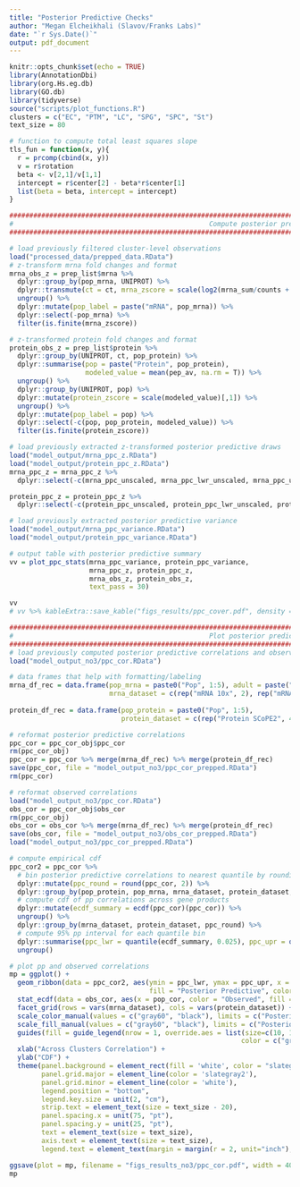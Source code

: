 ```yaml
---
title: "Posterior Predictive Checks"
author: "Megan Elcheikhali (Slavov/Franks Labs)"
date: "`r Sys.Date()`"
output: pdf_document
---
```


```r
knitr::opts_chunk$set(echo = TRUE)
library(AnnotationDbi)
library(org.Hs.eg.db) 
library(GO.db)
library(tidyverse)
source("scripts/plot_functions.R")
clusters = c("EC", "PTM", "LC", "SPG", "SPC", "St")
text_size = 80

# function to compute total least squares slope
tls_fun = function(x, y){
  r = prcomp(cbind(x, y))
  v = r$rotation
  beta <- v[2,1]/v[1,1]
  intercept = r$center[2] - beta*r$center[1]
  list(beta = beta, intercept = intercept)
}
```

```r
####################################################################################################################################### 
#                                                 Compute posterior predictive coverage 
####################################################################################################################################### 

# load previously filtered cluster-level observations
load("processed_data/prepped_data.RData")
# z-transform mrna fold changes and format
mrna_obs_z = prep_list$mrna %>%
  dplyr::group_by(pop_mrna, UNIPROT) %>%
  dplyr::transmute(ct = ct, mrna_zscore = scale(log2(mrna_sum/counts + 0.0001))[,1]) %>%
  ungroup() %>%
  dplyr::mutate(pop_label = paste("mRNA", pop_mrna)) %>%
  dplyr::select(-pop_mrna) %>%
  filter(is.finite(mrna_zscore))

# z-transformed protein fold changes and format
protein_obs_z = prep_list$protein %>%
  dplyr::group_by(UNIPROT, ct, pop_protein) %>%
  dplyr::summarise(pop = paste("Protein", pop_protein),
                   modeled_value = mean(pep_av, na.rm = T)) %>%
  ungroup() %>%
  dplyr::group_by(UNIPROT, pop) %>%
  dplyr::mutate(protein_zscore = scale(modeled_value)[,1]) %>%
  ungroup() %>%
  dplyr::mutate(pop_label = pop) %>%
  dplyr::select(-c(pop, pop_protein, modeled_value)) %>%
  filter(is.finite(protein_zscore))

# load previously extracted z-transformed posterior predictive draws
load("model_output/mrna_ppc_z.RData")
load("model_output/protein_ppc_z.RData")
mrna_ppc_z = mrna_ppc_z %>% 
  dplyr::select(-c(mrna_ppc_unscaled, mrna_ppc_lwr_unscaled, mrna_ppc_upr_unscaled, mrna_ppc_med_unscaled))

protein_ppc_z = protein_ppc_z %>% 
  dplyr::select(-c(protein_ppc_unscaled, protein_ppc_lwr_unscaled, protein_ppc_upr_unscaled, protein_ppc_med_unscaled))

# load previously extracted posterior predictive variance
load("model_output/mrna_ppc_variance.RData")
load("model_output/protein_ppc_variance.RData")

# output table with posterior predictive summary
vv = plot_ppc_stats(mrna_ppc_variance, protein_ppc_variance,
                    mrna_ppc_z, protein_ppc_z,
                    mrna_obs_z, protein_obs_z,
                    text_pass = 30)

vv
# vv %>% kableExtra::save_kable("figs_results/ppc_cover.pdf", density = 1000)
```


```r
####################################################################################################################################### 
#                                                 Plot posterior predictive correlation 
####################################################################################################################################### 
# load previously computed posterior predictive correlations and observed correlations
load("model_output_no3/ppc_cor.RData")

# data frames that help with formatting/labeling
mrna_df_rec = data.frame(pop_mrna = paste0("Pop", 1:5), adult = paste("Adult", 1:5),
                         mrna_dataset = c(rep("mRNA 10x", 2), rep("mRNA Drop-Seq", 3)))
    
protein_df_rec = data.frame(pop_protein = paste0("Pop", 1:5),
                            protein_dataset = c(rep("Protein SCoPE2", 4), "Protein plexDIA"))

# reformat posterior predictive correlations   
ppc_cor = ppc_cor_obj$ppc_cor
rm(ppc_cor_obj) 
ppc_cor = ppc_cor %>% merge(mrna_df_rec) %>% merge(protein_df_rec) 
save(ppc_cor, file = "model_output_no3/ppc_cor_prepped.RData")
rm(ppc_cor)

# reformat observed correlations  
load("model_output_no3/ppc_cor.RData")
obs_cor = ppc_cor_obj$obs_cor
rm(ppc_cor_obj)
obs_cor = obs_cor %>% merge(mrna_df_rec) %>% merge(protein_df_rec)
save(obs_cor, file = "model_output_no3/obs_cor_prepped.RData")
load("model_output_no3/ppc_cor_prepped.RData")

# compute empirical cdf
ppc_cor2 = ppc_cor %>% 
  # bin posterior predictive correlations to nearest quantile by rounding
  dplyr::mutate(ppc_round = round(ppc_cor, 2)) %>%
  dplyr::group_by(pop_protein, pop_mrna, mrna_dataset, protein_dataset, .iteration, .chain) %>% 
  # compute cdf of pp correlations across gene products
  dplyr::mutate(ecdf_summary = ecdf(ppc_cor)(ppc_cor)) %>%
  ungroup() %>%
  dplyr::group_by(mrna_dataset, protein_dataset, ppc_round) %>%
  # compute 95% pp interval for each quantile bin
  dplyr::summarise(ppc_lwr = quantile(ecdf_summary, 0.025), ppc_upr = quantile(ecdf_summary, 0.975)) %>%
  ungroup() 

# plot pp and observed correlations 
mp = ggplot() +
  geom_ribbon(data = ppc_cor2, aes(ymin = ppc_lwr, ymax = ppc_upr, x = ppc_round,
                                   fill = "Posterior Predictive", color = "Posterior Predictive")) +
  stat_ecdf(data = obs_cor, aes(x = pop_cor, color = "Observed", fill = "Observed"), geom = "step", size = 3) +
  facet_grid(rows = vars(mrna_dataset), cols = vars(protein_dataset)) +
  scale_color_manual(values = c("gray60", "black"), limits = c("Posterior Predictive", "Observed"), name = "") +
  scale_fill_manual(values = c("gray60", "black"), limits = c("Posterior Predictive", "Observed"), name = "") +
  guides(fill = guide_legend(nrow = 1, override.aes = list(size=c(10, 10), shape = c(15, 15), 
                                                          color = c("gray60", "black")))) +
  xlab("Across Clusters Correlation") +
  ylab("CDF") +
  theme(panel.background = element_rect(fill = 'white', color = "slategray4"),
        panel.grid.major = element_line(color = 'slategray2'),
        panel.grid.minor = element_line(color = 'white'),
        legend.position = "bottom",
        legend.key.size = unit(2, "cm"),
        strip.text = element_text(size = text_size - 20),
        panel.spacing.x = unit(75, "pt"),
        panel.spacing.y = unit(25, "pt"),
        text = element_text(size = text_size),
        axis.text = element_text(size = text_size),
        legend.text = element_text(margin = margin(r = 2, unit="inch"), size = text_size))

ggsave(plot = mp, filename = "figs_results_no3/ppc_cor.pdf", width = 40, height = 25, units = "in", limitsize = F)
mp
```
